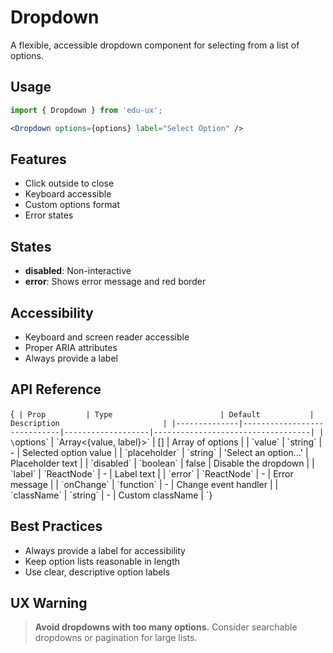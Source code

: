 
<Meta of={DropdownStories} />

# Dropdown

A flexible, accessible dropdown component for selecting from a list of options.

## Usage

```jsx
import { Dropdown } from 'edu-ux';

<Dropdown options={options} label="Select Option" />
```

## Features

- Click outside to close
- Keyboard accessible
- Custom options format
- Error states

## States

- **disabled**: Non-interactive
- **error**: Shows error message and red border

## Accessibility

- Keyboard and screen reader accessible
- Proper ARIA attributes
- Always provide a label

## API Reference

<Markdown>{`
| Prop         | Type                        | Default           | Description                       |
|--------------|-----------------------------|-------------------|-----------------------------------|
| \`options\`      | \`Array<{value, label}>\`   | []                | Array of options                  |
| \`value\`        | \`string\`                  | -                 | Selected option value             |
| \`placeholder\`  | \`string\`                  | 'Select an option...' | Placeholder text          |
| \`disabled\`     | \`boolean\`                 | false             | Disable the dropdown              |
| \`label\`        | \`ReactNode\`               | -                 | Label text                        |
| \`error\`        | \`ReactNode\`               | -                 | Error message                     |
| \`onChange\`     | \`function\`                | -                 | Change event handler              |
| \`className\`    | \`string\`                  | -                 | Custom className                  |
`}</Markdown>

## Best Practices

- Always provide a label for accessibility
- Keep option lists reasonable in length
- Use clear, descriptive option labels

## UX Warning

> **Avoid dropdowns with too many options.**
> Consider searchable dropdowns or pagination for large lists.
